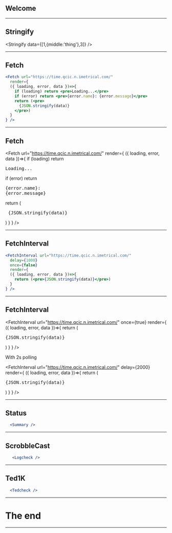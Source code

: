 

## Welcome

  <Welcome name="Dan-o-rama"/>

---

## Stringify

  <Stringify data={[1,{middle:'thing'},3]} />

---

## Fetch

```jsx
<Fetch url="https://time.qcic.n.imetrical.com/" 
  render={
  ({ loading, error, data })=>{
    if (loading) return <pre>Loading...</pre>
    if (error) return <pre>{error.name}: {error.message}</pre>
    return (<pre>
      {JSON.stringify(data)}
    </pre>)
  }
} />
```

---

## Fetch

<Fetch url="https://time.qcic.n.imetrical.com/" 
  render={
  ({ loading, error, data })=>{
    if (loading) return <pre>Loading...</pre>
    if (error) return <pre>{error.name}: {error.message}</pre>
    return (<pre>
      {JSON.stringify(data)}
    </pre>)
  }
} />

---

## FetchInterval

```jsx
<FetchInterval url="https://time.qcic.n.imetrical.com/" 
  delay={1000}
  once={false}
  render={
  ({ loading, error, data })=>{
    return (<pre>{JSON.stringify(data)}</pre>)
  }
} />
```

---

## FetchInterval


<FetchInterval url="https://time.qcic.n.imetrical.com/" 
  once={true}
  render={
  ({ loading, error, data })=>{
    return (<pre>{JSON.stringify(data)}</pre>)
  }
} />

With 2s polling

<FetchInterval url="https://time.qcic.n.imetrical.com/" 
  delay={2000}
  render={
  ({ loading, error, data })=>{
    return (<pre>{JSON.stringify(data)}</pre>)
  }
} />

---

## Status

```jsx
  <Summary />
```

---

## ScrobbleCast
 
```jsx
   <Logcheck />
```

---

## Ted1K 

```jsx
  <Tedcheck />
```

---

# The end

---
